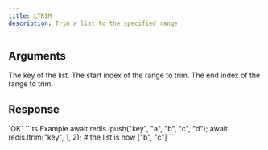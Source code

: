 ```yaml
---
title: LTRIM
description: Trim a list to the specified range
---
```


## Arguments

<ParamField body="key" type="string" required>
  The key of the list.
</ParamField>

<ParamField body="start" type="number" required>
  The start index of the range to trim.
</ParamField>


<ParamField body="end" type="TValue" required>
  The end index of the range to trim.
</ParamField>

## Response

<ResponseField type="OK" required>
  `OK`
</ResponseField>

<RequestExample>
```ts Example 
await redis.lpush("key", "a", "b", "c", "d"); 
await redis.ltrim("key", 1, 2); 
# the list is now ["b", "c"]
 ```
</RequestExample>
